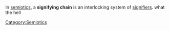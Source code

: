 In [[semiotics]], a '''signifying chain''' is an interlocking system of [[signifier]]s. what the hell


{{substub}}

[[Category:Semiotics]]
